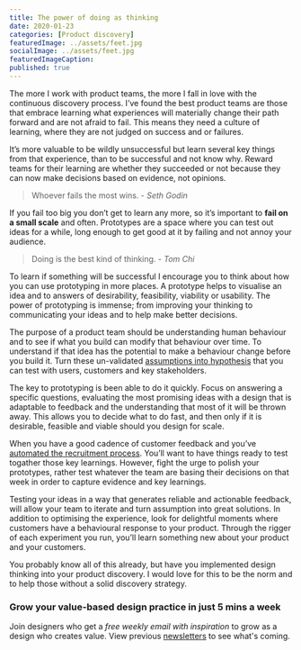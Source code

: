 ```yaml
---
title: The power of doing as thinking
date: 2020-01-23
categories: [Product discovery]
featuredImage: ../assets/feet.jpg
socialImage: ../assets/feet.jpg
featuredImageCaption: 
published: true
---
```



The more I work with product teams, the more I fall in love with the continuous discovery process. I’ve found the best product teams are those that embrace learning what experiences will materially change their path forward and are not afraid to fail. This means they need a culture of learning, where they are not judged on success and or failures. 

It’s more valuable to be wildly unsuccessful but learn several key things from that experience, than to be successful and not know why. Reward teams for their learning are whether they succeeded or not because they can now make decisions based on evidence, not opinions. 

> Whoever fails the most wins. - _Seth Godin_

If you fail too big you don’t get to learn any more, so it’s important to **fail on a small scale** and often. Prototypes are a space where you can test out ideas for a while, long enough to get good at it by failing and not annoy your audience. 

> Doing is the best kind of thinking. - _Tom Chi_

To learn if something will be successful I encourage you to think about how you can use prototyping in more places. A prototype helps to visualise an idea and to answers of desirability, feasibility, viability or usability. The power of prototyping is immense; from improving your thinking to communicating your ideas and to help make better decisions. 

The purpose of a product team should be understanding human behaviour and to see if what you build can modify that behaviour over time. To understand if that idea has the potential to make a behaviour change before you build it. Turn these un-validated [assumptions into hypothesis](/assumptions-to-hypothesis) that you can test with users, customers and key stakeholders. 

The key to prototyping is been able to do it quickly. Focus on answering a specific questions, evaluating the most promising ideas with a design that is adaptable to feedback and the understanding that most of it will be thrown away. This allows you to decide what to do fast, and then only if it is desirable, feasible and viable should you design for scale.

When you have a good cadence of customer feedback and you’ve [automated the recruitment process](/deliberate-practice). You’ll want to have things ready to test togather those key learnings. However, fight the urge to polish your prototypes, rather test whatever the team are basing their decisions on that week in order to capture evidence and key learnings. 

Testing your ideas in a way that generates reliable and actionable feedback, will allow your team to iterate and turn assumption into great solutions. In addition to optimising the experience, look for delightful moments where customers have a behavioural response to your product. Through the rigger of each experiment you run, you’ll learn something new about your product and your customers. 

You probably know all of this already, but have you implemented design thinking into your product discovery. I would love for this to be the norm and to help those without a solid discovery strategy.

### Grow your value-based design practice in just 5 mins a week
Join designers who get a _free weekly email with inspiration_ to grow as a design who creates value. View previous <a href="https://rsimms.substack.com">newsletters</a> to see what's coming.
